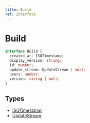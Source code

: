 ```yaml
---
title: Build
ref: interface
---
```


# Build

```ts
interface Build {
  created_at: ISOTimestamp;
  display_version: string;
  id: number;
  update_stream: UpdateStream | null;
  users: number;
  version: string | null;
}
```

## Types

- [ISOTimestamp](/references/iso-timestamp)
- [UpdateStream](/references/update-stream)
